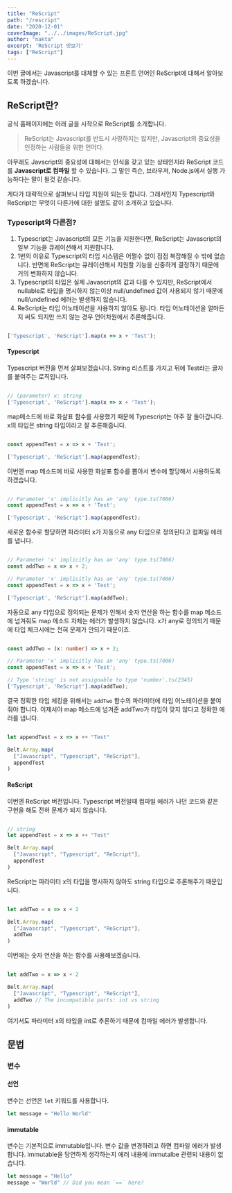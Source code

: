 ```yaml
---
title: "ReScript"
path: "/rescript"
date: "2020-12-01"
coverImage: "../../images/ReScript.jpg"
author: "nakta"
excerpt: 'ReScript 맛보기'
tags: ["ReScript"]
---
```




이번 글에서는 Javascript를 대체할 수 있는 프론트 언어인 ReScript에 대해서 알아보도록 하겠습니다.

## ReScript란?

공식 홈페이지에는 아래 글을 시작으로 ReScript를 소개합니다.

> ReScript는 Javascript를 반드시 사랑하지는 않지만, Javascript의 중요성을 인정하는 사람들을 위한 언어다.

아무래도 Javscript의 중요성에 대해서는 인식을 갖고 있는 상태인지라 ReScript 코드를 **Javascript로 컴파일** 할 수 있습니다.
그 말인 즉슨, 브라우저, Node.js에서 실행 가능하다는 말이 될것 같습니다.

게다가 대략적으로 살펴보니 타입 지원이 되는듯 합니다. 그래서인지 Typescript와 ReScript는 무엇이 다른가에 대한 설명도 같이 소개하고 있습니다.

### Typescript와 다른점?

1. Typescript는 Javascript의 모든 기능을 지원한다면, ReScript는 Javascript의 일부 기능을 큐레이션해서 지원합니다.
2. 1번의 이유로 Typescript의 타입 시스템은 어쩔수 없이 점점 복잡해질 수 밖에 없습니다. 반면에 ReScript는 큐레이션해서 지원할 기능을 신중하게 결정하기 때문에 거의 변화하지 않습니다.
3. Typescript의 타입은 실제 Javascript의 값과 다를 수 있지만, ReScript에서 nullable로 타입을 명시하지 않는이상 null/undefined 값이 사용되지 않기 때문에 null/undefined 에러는 발생하지 않습니다.
4. ReScript는 타입 어노테이션을 사용하지 않아도 됩니다. 타입 어노테이션을 얼마든지 써도 되지만 쓰지 않는 경우 언어차원에서 추론해줍니다.

<CodeWave>

```typescript

['Typescript', 'ReScript'].map(x => x + 'Test');

````

#### Typescript

Typescript 버전을 먼저 살펴보겠습니다.
String 리스트를 가지고 뒤에 Test라는 글자를 붙여주는 로직입니다.




```typescript 2,3[32:46]

// (parameter) x: string
['Typescript', 'ReScript'].map(x => x + 'Test');

````

map메소드에 바로 화살표 함수를 사용했기 때문에 Typescript는 아주 잘 돌아갑니다. x의 타입은 string 타입이라고 잘 추론해줍니다.




```ts 2,4[32:41]

const appendTest = x => x + 'Test';

['Typescript', 'ReScript'].map(appendTest);

```

이번엔 map 메소드에 바로 사용한 화살표 함수를 뽑아서 변수에 할당해서 사용하도록 하겠습니다.




```ts

// Parameter 'x' implicitly has an 'any' type.ts(7006)
const appendTest = x => x + 'Test';

['Typescript', 'ReScript'].map(appendTest);

```

새로운 함수로 할당하면 파라미터 x가 자동으로 any 타입으로 정의된다고 컴파일 에러를 냅니다.



```ts

// Parameter 'x' implicitly has an 'any' type.ts(7006)
const addTwo = x => x + 2;

// Parameter 'x' implicitly has an 'any' type.ts(7006)
const appendTest = x => x + 'Test';

['Typescript', 'ReScript'].map(addTwo);

```

자동으로 any 타입으로 정의되는 문제가 인해서 숫자 연산을 하는 함수를 map 메소드에 넘겨줘도 map 메소드 자체는 에러가 발생하지 않습니다.
x가 any로 정의되기 때문에 타입 체크시에는 전혀 문제가 안되기 때문이죠.



```ts 2[17:25],7

const addTwo = (x: number) => x + 2;

// Parameter 'x' implicitly has an 'any' type.ts(7006)
const appendTest = x => x + 'Test';

// Type 'string' is not assignable to type 'number'.ts(2345)
['Typescript', 'ReScript'].map(addTwo);

```

결국 정확한 타입 체킹을 위해서는 `addTwo` 함수의 파라미터에 타입 어노테이션을 붙여줘야 합니다.
이제서야 map 메소드에 넘겨준 addTwo가 타입이 맞지 않다고 정확한 에러를 냅니다.


```ts

let appendTest = x => x ++ "Test"

Belt.Array.map(
  ["Javascript", "Typescript", "ReScript"], 
  appendTest
)

```

#### ReScript

이번엔 ReScript 버전입니다.
Typescript 버전일때 컴파일 에러가 나던 코드와 같은 구현을 해도 전혀 문제가 되지 않습니다.



```ts 2,3[18]

// string
let appendTest = x => x ++ "Test"

Belt.Array.map(
  ["Javascript", "Typescript", "ReScript"], 
  appendTest
)

```

ReScript는 파라미터 x의 타입을 명시하지 않아도 string 타입으로 추론해주기 때문입니다.



```ts

let addTwo = x => x + 2

Belt.Array.map(
  ["Javascript", "Typescript", "ReScript"], 
  addTwo
)

```

이번에는 숫자 연산을 하는 함수를 사용해보겠습니다.



```ts

let addTwo = x => x + 2

Belt.Array.map(
  ["Javascript", "Typescript", "ReScript"], 
  addTwo // The incompatible parts: int vs string
)

```

여기서도 파라미터 x의 타입을 int로 추론하기 때문에 컴파일 에러가 발생합니다.

</CodeWave>


## 문법

### 변수

#### 선언

변수는 선언은 `let` 키워드를 사용합니다.

```js
let message = "Hello World"
```

#### immutable

변수는 기본적으로 immutable입니다. 변수 값을 변경하려고 하면 컴파일 에러가 발생합니다.
immutable을 당연하게 생각하는지 에러 내용에 immutalbe 관련되 내용이 없습니다.

```js
let message = "Hello"
message = "World" // Did you mean `==` here?
````